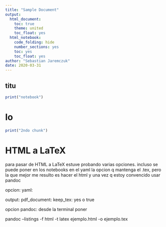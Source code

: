 ```yaml
---
title: "Sample Document"
output:
  html_document:
    toc: true
    theme: united
    toc_float: yes
  html_notebook:
    code_folding: hide
    number_sections: yes
    toc: yes
    toc_float: yes
author: "Sebastian Jaremczuk"
date: 2020-03-31
---
```


## titu

```r
print("notebook")
```

# lo

```r
print("2ndo chunk")
```

# HTML a LaTeX

para pasar de HTML a LaTeX estuve probando varias opciones. incluso se puede poner en los notebooks en el yaml la opcion q mantenga el .tex, pero la que mejor me resulto es hacer el html y una vez q estoy convencido usar pandoc

opcion: yaml:

output:
  pdf_document:
    keep_tex: yes o true

opcion pandoc:
desde la terminal poner

pandoc --listings -f html -t latex ejemplo.html -o ejemplo.tex

